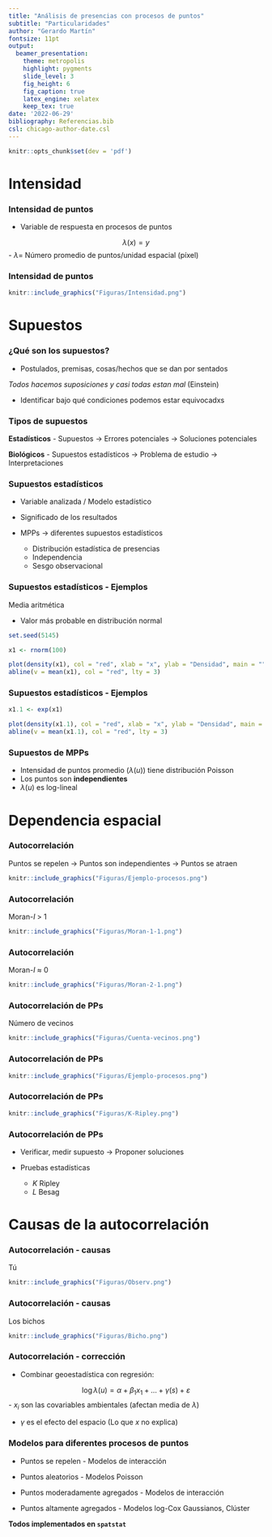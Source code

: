 ```yaml
---
title: "Análisis de presencias con procesos de puntos" 
subtitle: "Particularidades"
author: "Gerardo Martín"
fontsize: 11pt
output: 
  beamer_presentation:
    theme: metropolis
    highlight: pygments
    slide_level: 3
    fig_height: 6
    fig_caption: true
    latex_engine: xelatex
    keep_tex: true
date: '2022-06-29'
bibliography: Referencias.bib
csl: chicago-author-date.csl
---
```


```r
knitr::opts_chunk$set(dev = 'pdf')
```

# Intensidad

### Intensidad de puntos

- Variable de respuesta en procesos de puntos

$$\lambda(x) = y$$
- $\lambda=$ Número promedio de puntos/unidad espacial (píxel)

### Intensidad de puntos

```r
knitr::include_graphics("Figuras/Intensidad.png")
```

# Supuestos

### ¿Qué son los supuestos?

- Postulados, premisas, cosas/hechos que se dan por sentados 

*Todos hacemos suposiciones y casi todas estan mal*  (Einstein)

- Identificar bajo qué condiciones podemos estar equivocadxs

### Tipos de supuestos

**Estadísticos**
- Supuestos $\rightarrow$ Errores potenciales $\rightarrow$ Soluciones potenciales

**Biológicos**
- Supuestos estadísticos $\rightarrow$ Problema de estudio $\rightarrow$ Interpretaciones

### Supuestos estadísticos

- Variable analizada / Modelo estadístico
- Significado de los resultados

- MPPs $\rightarrow$ diferentes supuestos estadísticos

    - Distribución estadística de presencias
    - Independencia
    - Sesgo observacional
    
### Supuestos estadísticos - Ejemplos

Media aritmética

  - Valor más probable en distribución normal
  
```r
set.seed(5145)

x1 <- rnorm(100)

plot(density(x1), col = "red", xlab = "x", ylab = "Densidad", main = "")
abline(v = mean(x1), col = "red", lty = 3)
```
  
### Supuestos estadísticos - Ejemplos

```r
x1.1 <- exp(x1)

plot(density(x1.1), col = "red", xlab = "x", ylab = "Densidad", main = "")
abline(v = mean(x1.1), col = "red", lty = 3)
```

### Supuestos de MPPs

- Intensidad de puntos promedio ($\lambda(u)$) tiene distribución Poisson
- Los puntos son **independientes**
- $\lambda(u)$ es log-lineal

# Dependencia espacial

### Autocorrelación

Puntos se repelen $\rightarrow$ Puntos son independientes $\rightarrow$ Puntos se atraen

```r
knitr::include_graphics("Figuras/Ejemplo-procesos.png")
```

### Autocorrelación

Moran-*I* > 1

```r
knitr::include_graphics("Figuras/Moran-1-1.png")
```

### Autocorrelación

Moran-*I* $\approx$ 0

```r
knitr::include_graphics("Figuras/Moran-2-1.png")
```

### Autocorrelación de PPs

Número de vecinos

```r
knitr::include_graphics("Figuras/Cuenta-vecinos.png")
```

### Autocorrelación de PPs

```r
knitr::include_graphics("Figuras/Ejemplo-procesos.png")
```

### Autocorrelación de PPs

```r
knitr::include_graphics("Figuras/K-Ripley.png")
```

### Autocorrelación de PPs

- Verificar, medir supuesto $\rightarrow$ Proponer soluciones

- Pruebas estadísticas

    - *K* Ripley
    - *L* Besag

# Causas de la autocorrelación

### Autocorrelación - causas

Tú

```r
knitr::include_graphics("Figuras/Observ.png")
```

### Autocorrelación - causas

Los bichos

```r
knitr::include_graphics("Figuras/Bicho.png")
```

### Autocorrelación - corrección

- Combinar geoestadística con regresión:

$$ \log \lambda(u) = \alpha + \beta_1 x_1 + \dots + \gamma(s) + \varepsilon $$
- $x_i$ son las covariables ambientales (afectan media de $\lambda$)

- $\gamma$ es el efecto del espacio (Lo que $x$ no explica)

### Modelos para diferentes procesos de puntos

- Puntos se repelen - Modelos de interacción

- Puntos aleatorios - Modelos Poisson

- Puntos moderadamente agregados - Modelos de interacción

- Puntos altamente agregados - Modelos log-Cox Gaussianos, Clúster

**Todos implementados en `spatstat`**
